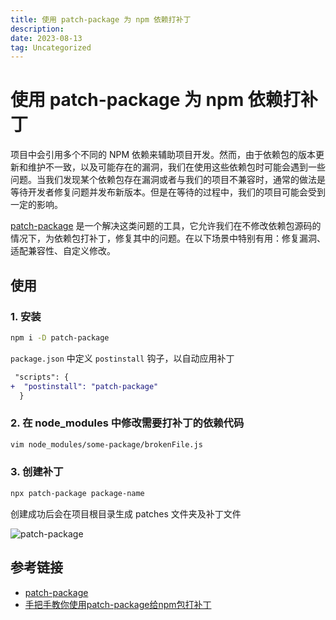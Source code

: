 ```yaml
---
title: 使用 patch-package 为 npm 依赖打补丁
description: 
date: 2023-08-13
tag: Uncategorized
---
```


# 使用 patch-package 为 npm 依赖打补丁

项目中会引用多个不同的 NPM 依赖来辅助项目开发。然而，由于依赖包的版本更新和维护不一致，以及可能存在的漏洞，我们在使用这些依赖包时可能会遇到一些问题。当我们发现某个依赖包存在漏洞或者与我们的项目不兼容时，通常的做法是等待开发者修复问题并发布新版本。但是在等待的过程中，我们的项目可能会受到一定的影响。

[patch-package](https://github.com/ds300/patch-package) 是一个解决这类问题的工具，它允许我们在不修改依赖包源码的情况下，为依赖包打补丁，修复其中的问题。在以下场景中特别有用：修复漏洞、适配兼容性、自定义修改。

## 使用

### 1. 安装

```bash
npm i -D patch-package
```

`package.json` 中定义 `postinstall` 钩子，以自动应用补丁

```diff
 "scripts": {
+  "postinstall": "patch-package"
  }
```

### 2. 在 node_modules 中修改需要打补丁的依赖代码

```bash
vim node_modules/some-package/brokenFile.js
```

### 3. 创建补丁

```bash
npx patch-package package-name
```

创建成功后会在项目根目录生成 patches 文件夹及补丁文件

![patch-package](/images/minigame/patch-package.png)

## 参考链接

- [patch-package](https://github.com/ds300/patch-package)
- [手把手教你使用patch-package给npm包打补丁](https://juejin.cn/post/6962554654643191815)